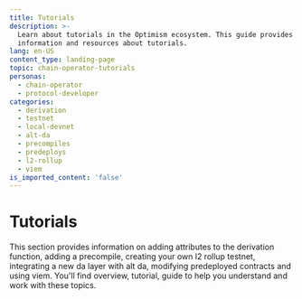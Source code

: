 ```yaml
---
title: Tutorials
description: >-
  Learn about tutorials in the Optimism ecosystem. This guide provides detailed
  information and resources about tutorials.
lang: en-US
content_type: landing-page
topic: chain-operator-tutorials
personas:
  - chain-operator  
  - protocol-developer
categories:
  - derivation
  - testnet
  - local-devnet
  - alt-da
  - precompiles
  - predeploys
  - l2-rollup
  - viem
is_imported_content: 'false'
---
```



<ChainOperatorsBanner />

# Tutorials

This section provides information on adding attributes to the derivation function, adding a precompile, creating your own l2 rollup testnet, integrating a new da layer with alt da, modifying predeployed contracts and using viem. You'll find overview, tutorial, guide to help you understand and work with these topics.

<Cards>
  <Card title="Adding attributes to the derivation function" href="/chain-operators/tutorials/custom-derivation" />

  <Card title="Adding a precompile" href="/chain-operators/tutorials/add-precompiles" />

  <Card title="Creating your own l2 rollup testnet" href="/chain-operators/tutorials/create-rollup" />

  <Card title="Running a Local Development Environment" href="/chain-operators/tutorials/development-network" />

  <Card title="Integrating a new da layer with alt Da" href="/chain-operators/tutorials/integrate-da" />

  <Card title="Migrating to permissionless fault proofs on OP Stack" href="/chain-operators/tutorials/migrate-permissionless" />

  <Card title="Deploying new dispute games with OPCM" href="/chain-operators/tutorials/deploy-dispute-games" />

  <Card title="Generating absolute prestate and preimage files" href="/operators/chain-operators/tutorials/absolute-prestate" />

  <Card title="Modifying predeployed contracts" href="/chain-operators/tutorials/modify-predeploys" />

  <Card title="Using viem" href="/app-developers/quickstarts/first-app" />
</Cards>
